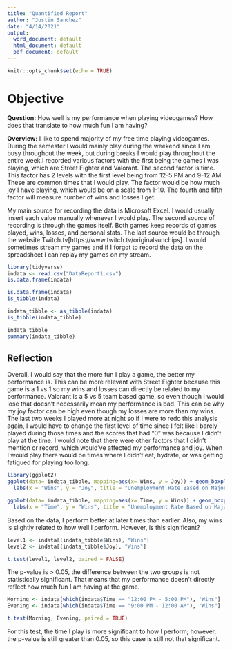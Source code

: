 ---
title: "Quantified Report"
author: "Justin Sanchez"
date: "4/14/2021"
output:
  word_document: default
  html_document: default
  pdf_document: default
---

```{r setup, include=FALSE}
knitr::opts_chunk$set(echo = TRUE)
```
# Objective

**Question:** How well is my performance when playing videogames? How does that translate to how much fun I am having?

**Overview:** 
  I like to spend majority of my free time playing videogames. During the semester I would mainly play during the weekend since I am busy throughout the week, but during breaks I would play throughout the entire week.I recorded various factors with the first being the games I was playing, which are Street Fighter and Valorant. The second factor is time. This factor has 2 levels with the first level being from 12-5 PM and 9-12 AM. These are common times that I would play. The factor would be how much joy I have playing, which would be on a scale from 1-10. The fourth and fifth factor will measure number of wins and losses I get.

  My main source for recording the data is Microsoft Excel. I would usually insert each value manually whenever I would play. The second source of recording is through the games itself. Both games keep records of games played, wins, losses, and personal stats. The last source would be through the website Twitch.tv[https://www.twitch.tv/originalsunchips]. I would sometimes stream my games and if I forgot to record the data on the spreadsheet I can replay my games on my stream. 

```{r}
library(tidyverse)
indata <- read.csv("DataReport1.csv")
is.data.frame(indata)

is.data.frame(indata)
is_tibble(indata)

indata_tibble <- as_tibble(indata)
is_tibble(indata_tibble)

indata_tibble
summary(indata_tibble)

```

## Reflection

Overall, I would say that the more fun I play a game, the better my performance is. This can be more relevant with Street Fighter because this game is a 1 vs 1 so my wins and losses can directly be related to my performance. Valorant is a 5 vs 5 team based game, so even though I would lose that doesn't necessarily mean my performance is bad. This can be why my joy factor can be high even though my losses are more than my wins. The last two weeks I played more at night so if I were to redo this analysis again, I would have to change the first level of time since I felt like I barely played during those times and the scores that had "0" was because I didn't play at the time. I would note that there were other factors that I didn't mention or record, which would've affected my performance and joy. When I would play there would be times where I didn't eat, hydrate, or was getting fatigued for playing too long.  

```{r pressure, echo=FALSE}
library(ggplot2)
ggplot(data= indata_tibble, mapping=aes(x= Wins, y = Joy)) + geom_boxplot() + coord_flip() +
  labs(x = "Wins", y = "Joy", title = "Unemployment Rate Based on Major" , subtitle = "Relations Between Wins and Joy")

ggplot(data= indata_tibble, mapping=aes(x= Time, y = Wins)) + geom_boxplot() + coord_flip() +
  labs(x = "Time", y = "Wins", title = "Unemployment Rate Based on Major" , subtitle = "Relations Between Wins and Time")
```

Based on the data, I perform better at later times than earlier. Also, my wins is slightly related to how well I perform. However, is this significant?

```{r}
level1 <- indata[(indata_tibble$Wins), "Wins"]
level2 <- indata[(indata_tibble$Joy), "Wins"]

t.test(level1, level2, paired = FALSE)
```
The p-value is > 0.05, the difference between the two groups is not statistically significant. That means that my performance doesn't directly reflect how much fun I am having at the game.

```{r}
Morning <- indata[which(indata$Time == "12:00 PM - 5:00 PM"), "Wins"]
Evening <- indata[which(indata$Time == "9:00 PM - 12:00 AM"), "Wins"]

t.test(Morning, Evening, paired = TRUE)
```
For this test, the time I play is more significant to how I perform; however, the p-value is still greater than 0.05, so this case is still not that significant. 
